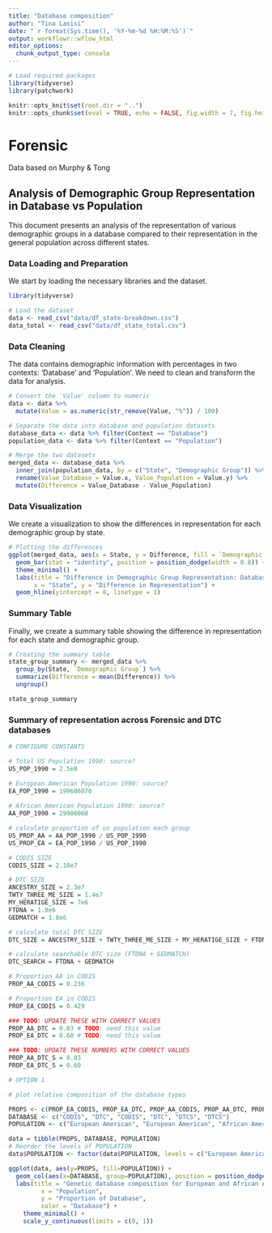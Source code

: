 ```yaml
---
title: "Database composition"
author: "Tina Lasisi"
date: "`r format(Sys.time(), '%Y-%m-%d %H:%M:%S')`"
output: workflowr::wflow_html
editor_options:
  chunk_output_type: console
---
```


```r
# Load required packages
library(tidyverse)
library(patchwork)

knitr::opts_knit$set(root.dir = "..")
knitr::opts_chunk$set(eval = TRUE, echo = FALSE, fig.width = 7, fig.height = 6)

```

# Forensic

Data based on Murphy & Tong


## Analysis of Demographic Group Representation in Database vs Population

This document presents an analysis of the representation of various demographic groups in a database compared to their representation in the general population across different states.

### Data Loading and Preparation

We start by loading the necessary libraries and the dataset.

```r
library(tidyverse)

# Load the dataset
data <- read_csv("data/df_state-breakdown.csv")
data_total <- read_csv("data/df_state_total.csv")
```

### Data Cleaning
The data contains demographic information with percentages in two contexts: 'Database' and 'Population'. We need to clean and transform the data for analysis.

```r
# Convert the 'Value' column to numeric
data <- data %>%
  mutate(Value = as.numeric(str_remove(Value, "%")) / 100)

# Separate the data into database and population datasets
database_data <- data %>% filter(Context == "Database")
population_data <- data %>% filter(Context == "Population")

# Merge the two datasets
merged_data <- database_data %>%
  inner_join(population_data, by = c("State", "Demographic Group")) %>%
  rename(Value_Database = Value.x, Value_Population = Value.y) %>%
  mutate(Difference = Value_Database - Value_Population)

```

### Data Visualization
We create a visualization to show the differences in representation for each demographic group by state.

```r
# Plotting the differences
ggplot(merged_data, aes(x = State, y = Difference, fill = `Demographic Group`)) +
  geom_bar(stat = "identity", position = position_dodge(width = 0.8)) +
  theme_minimal() +
  labs(title = "Difference in Demographic Group Representation: Database vs Population by State",
       x = "State", y = "Difference in Representation") +
  geom_hline(yintercept = 0, linetype = 1)

```

### Summary Table
Finally, we create a summary table showing the difference in representation for each state and demographic group.

```r
# Creating the summary table
state_group_summary <- merged_data %>%
  group_by(State, `Demographic Group`) %>%
  summarize(Difference = mean(Difference)) %>%
  ungroup()

state_group_summary
```

### Summary of representation across Forensic and DTC databases

```r
# CONFIGURE CONSTANTS

# Total US Population 1990: source?
US_POP_1990 = 2.5e8

# European American Population 1990: source?
EA_POP_1990 = 199686070
  
# African American Population 1990: source?
AA_POP_1990 = 29986060

# calculate proportion of us population each group
US_PROP_AA = AA_POP_1990 / US_POP_1990
US_PROP_EA = EA_POP_1990 / US_POP_1990

# CODIS SIZE 
CODIS_SIZE = 2.10e7

# DTC SIZE 
ANCESTRY_SIZE = 2.3e7
TWTY_THREE_ME_SIZE = 1.4e7
MY_HERATIGE_SIZE = 7e6
FTDNA = 1.8e6
GEDMATCH = 1.8e6

# calculate total DTC SIZE
DTC_SIZE = ANCESTRY_SIZE + TWTY_THREE_ME_SIZE + MY_HERATIGE_SIZE + FTDNA + GEDMATCH

# calculate searchable DTC size (FTDNA + GEDMATCH)
DTC_SEARCH = FTDNA + GEDMATCH

# Proportion AA in CODIS
PROP_AA_CODIS = 0.236

# Proportion EA in CODIS
PROP_EA_CODIS = 0.429

### TODO: UPDATE THESE WITH CORRECT VALUES
PROP_AA_DTC = 0.03 # TODO: need this value
PROP_EA_DTC = 0.60 # TODO: need this value

### TODO: UPDATE THESE NUMBERS WITH CORRECT VALUES
PROP_AA_DTC_S = 0.03
PROP_EA_DTC_S = 0.60
```

```r

# OPTION 1 

# plot relative composition of the database types

PROPS <- c(PROP_EA_CODIS, PROP_EA_DTC, PROP_AA_CODIS, PROP_AA_DTC, PROP_AA_DTC_S, PROP_EA_DTC_S)
DATABASE <- c("CODIS", "DTC", "CODIS", "DTC", "DTCS", "DTCS")
POPULATION <- c("European American", "European American", "African American", "African American", "African American", "European American")

data = tibble(PROPS, DATABASE, POPULATION)
# Reorder the levels of POPULATION
data$POPULATION <- factor(data$POPULATION, levels = c("European American", "African American"))

ggplot(data, aes(y=PROPS, fill=POPULATION)) + 
  geom_col(aes(x=DATABASE, group=POPULATION), position = position_dodge2()) + 
  labs(title = "Genetic database composition for European and African Americans",
         x = "Population",
         y = "Proportion of Database",
         color = "Database") +
    theme_minimal() + 
    scale_y_continuous(limits = c(0, 1))

```

